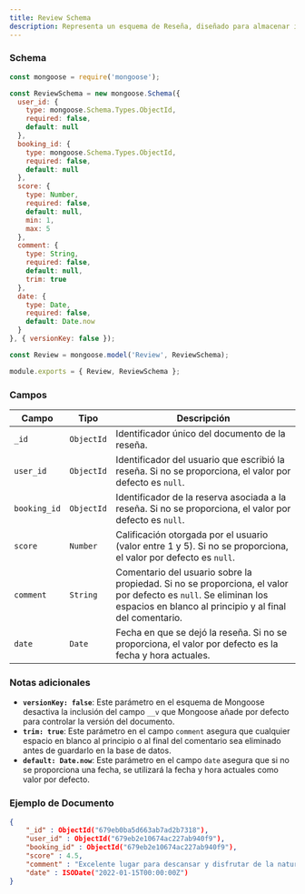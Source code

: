 ```yaml
---
title: Review Schema
description: Representa un esquema de Reseña, diseñado para almacenar información detallada sobre el comentario de un usuario que ya se hospedó en una propiedad.
---
```


### Schema

```javascript
const mongoose = require('mongoose');

const ReviewSchema = new mongoose.Schema({
  user_id: { 
    type: mongoose.Schema.Types.ObjectId, 
    required: false,
    default: null 
  },
  booking_id: { 
    type: mongoose.Schema.Types.ObjectId, 
    required: false,
    default: null 
  },
  score: { 
    type: Number, 
    required: false,
    default: null,
    min: 1,
    max: 5 
  },
  comment: { 
    type: String, 
    required: false,
    default: null,
    trim: true 
  },
  date: { 
    type: Date, 
    required: false,
    default: Date.now 
  }
}, { versionKey: false });

const Review = mongoose.model('Review', ReviewSchema);

module.exports = { Review, ReviewSchema };
```

### Campos

| Campo               | Tipo                     | Descripción                                                                 |
|---------------------|--------------------------|-----------------------------------------------------------------------------|
| `_id`               | `ObjectId`               | Identificador único del documento de la reseña.                             |
| `user_id`           | `ObjectId`               | Identificador del usuario que escribió la reseña. Si no se proporciona, el valor por defecto es `null`. |
| `booking_id`        | `ObjectId`               | Identificador de la reserva asociada a la reseña. Si no se proporciona, el valor por defecto es `null`. |
| `score`             | `Number`                 | Calificación otorgada por el usuario (valor entre 1 y 5). Si no se proporciona, el valor por defecto es `null`. |
| `comment`           | `String`                 | Comentario del usuario sobre la propiedad. Si no se proporciona, el valor por defecto es `null`. Se eliminan los espacios en blanco al principio y al final del comentario. |
| `date`              | `Date`                   | Fecha en que se dejó la reseña. Si no se proporciona, el valor por defecto es la fecha y hora actuales. |

### Notas adicionales

- **`versionKey: false`**: Este parámetro en el esquema de Mongoose desactiva la inclusión del campo `__v` que Mongoose añade por defecto para controlar la versión del documento.
- **`trim: true`**: Este parámetro en el campo `comment` asegura que cualquier espacio en blanco al principio o al final del comentario sea eliminado antes de guardarlo en la base de datos.
- **`default: Date.now`**: Este parámetro en el campo `date` asegura que si no se proporciona una fecha, se utilizará la fecha y hora actuales como valor por defecto.

### Ejemplo de Documento

```json
{
    "_id" : ObjectId("679eb0ba5d663ab7ad2b7318"),
    "user_id" : ObjectId("679eb2e10674ac227ab940f9"),
    "booking_id" : ObjectId("679eb2e10674ac227ab940f9"),
    "score" : 4.5,
    "comment" : "Excelente lugar para descansar y disfrutar de la naturaleza.",
    "date" : ISODate("2022-01-15T00:00:00Z")
}
```